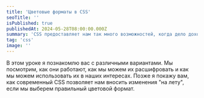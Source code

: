 ```yaml
---
title: 'Цветовые форматы в CSS'
seoTitle: ''
isPublished: true
publishedAt: 2024-05-28T08:00:00.000Z
summary: 'CSS предоставляет нам так много возможностей, когда дело доходит до выражения цвета — мы можем использовать шестнадцатеричные коды, rgb, hsl и многое другое. Какой вариант нам следует выбрать? Оказывается, это удивительно важное решение! В этой статье мы проведем экскурсию по цветовым форматам в CSS, и посмотрим, какой вариант подойдет нам лучше всего.'
tag: 'css'
image: ''
---
```


В этом уроке я познакомлю вас с различными вариантами. Мы посмотрим, как они работают, как мы можем их
расшифровать и как мы можем использовать их в наших интересах. Позже я покажу вам, как современный CSS
позволяет нам вносить изменения "на лету", если мы выберем правильный цветовой формат.
